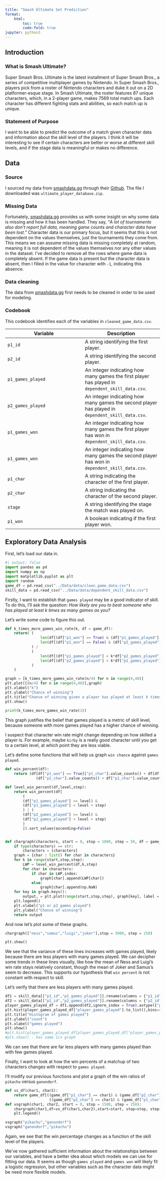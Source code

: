 ```yaml
---
title: "Smash Ultimate Set Prediction"
format:
    html:
        toc: true
        code-fold: true
jupyter: python3
---
```


## Introduction

### What is Smash Ultimate?

Super Smash Bros. Ultimate is the latest installment of Super Smash Bros., a series of competitive multiplayer games by Nintendo. In Super Smash Bros., players pick from a roster of Nintendo characters and duke it out on a 2D platformer-esque stage. In Smash Ultimate, the roster features 87 unique characters, which, in a 2-player game, makes 7569 total match ups. Each character has different fighting stats and abilities, so each match up is unique.

### Statement of Purpose

I want to be able to predict the outcome of a match given character data and information about the skill level of the players. I think it will be interesting to see if certain characters are better or worse at different skill levels, and if the stage data is meaningful or makes no difference.

## Data

### Source

I sourced my data from [smashdata.gg](https://smashdata.gg) through their [Github](https://github.com/smashdata/ThePlayerDatabase). The file I downloaded was `ultimate_player_database.zip`.

### Missing Data

Fortunately, [smashdata.gg](https://smashdata.gg) provides us with some insight on why some data is missing and how it has been handled. They say, "*A lot of tournaments also don't report full data, meaning game counts and character data have been lost.*" Character data is our primary focus, but it seems that this is not dependent on the values themselves, just the tournaments they come from. This means we can assume missing data is missing completely at random, meaning it is not dependent of the values themselves nor any other values in the dataset. I've decided to remove all the rows where game data is completely absent. If the game data is present but the character data is absent, then I filled in the value for character with `-1`, indicating this absence.

### Data cleaning

The data from [smashdata.gg](https://smashdata.gg) first needs to be cleaned in order to be used for modeling. 

### Codebook 

This codebook identifies each of the variables in `cleaned_game_data.csv`.

| Variable         | Description
| ---              | ---
| `p1_id`          | A string identifying the first player.
| `p2_id`          | A string identifying the second player.
| `p1_games_played`| An integer indicating how many games the first player has played in `dependent_skill_data.csv`.
| `p2_games_played`| An integer indicating how many games the second player has played in `dependent_skill_data.csv`.
| `p1_games_won`   | An integer indicating how many games the first player has won in `dependent_skill_data.csv`.
| `p1_games_won`   | An integer indicating how many games the second player has won in `dependent_skill_data.csv`.
| `p1_char`        | A string indicating the character of the first player.
| `p2_char`        | A string indicating the character of the second player.
| `stage`          | A string identifying the stage the match was played on.
| `p1_won`         | A boolean indicating if the first player won.


## Exploratory Data Analysis

First, let's load our data in.
```python
#| output: false
import pandas as pd
import numpy as np
import matplotlib.pyplot as plt
import random
game_df = pd.read_csv("../Data/data/clean_game_data.csv")
skill_data = pd.read_csv("../Data/data/dependent_skill_data.csv")
```

Firstly, I want to establish that `games played` may be a good indicator of skill. To do this, I'll ask the question: *How likely are you to beat someone who has played at least k times as many games as you?*

Let's write some code to figure this out.

```python
def k_times_more_games_win_rate(k, df = game_df):
    return( (
                len(df[(df["p1_won"] == True) & (df["p1_games_played"] > k*df["p2_games_played"])]) + 
                len(df[(df["p1_won"] == False) & (df["p2_games_played"] > k*df["p1_games_played"])])
            ) /
            (
                len(df[(df["p1_games_played"] > k*df["p2_games_played"])]) + 
                len(df[(df["p2_games_played"] > k*df["p1_games_played"])])
            )
    )

graph = [k_times_more_games_win_rate(n/4) for n in range(4,40)]
plt.plot([(n/4) for n in range(4,40)],graph)
plt.xlabel("k")
plt.ylabel("Chance of winning") 
plt.title("Chance of winning given a player has played at least k times as many games as their opponent") 
plt.show()
            
print(k_times_more_games_win_rate(1))
```

This graph justifies the belief that games played is a metric of skill level, because someone with more games played has a higher chance of winning.

I suspect that character win rate might change depending on how skilled a player is. For example, maybe `kirby` is a really good character until you get to a certain level, at which point they are less viable. 

Let's define some functions that will help us graph `win chance` against `games played`.

```python
def win_percent(df):
    return (df[df["p1_won"] == True]["p1_char"].value_counts() + df[df["p1_won"] == False]["p2_char"].value_counts()) / \
              (df["p2_char"].value_counts() + df["p1_char"].value_counts())

def level_win_percent(df,level,step):
    return win_percent(df[
        (
        (df["p1_games_played"] >= level) & 
        (df["p1_games_played"] < level + step) 
        ) | (
        (df["p2_games_played"] >= level) & 
        (df["p2_games_played"] < level + step)
        )
        ]).sort_values(ascending=False)


def chargraph(characters, start = 0, stop = 1000, step = 50, df = game_df):
    if type(characters) == str:
        characters = [characters]
    graph = {char : list() for char in characters}
    for k in range(start,stop,step):
        LWP = level_win_percent(df,k,step)
        for char in characters:
            if char in LWP.index:
                graph[char].append(LWP[char])
            else:
                graph[char].append(np.NaN)
    for key in graph.keys():
        output, = plt.plot(range(start,stop,step), graph[key], label = key)
    plt.legend()
    plt.xlabel("p1 or p2 games played")
    plt.ylabel("Chance of winning")
    return output
```

And now let's plot some of these graphs.

```python
chargraph(["ness","samus","luigi","joker"],stop = 3000, step = 250)

plt.show()
```

We see that the variance of these lines increases with games played, likely because there are less players with many games played. We can decipher some trends in these lines visually, like how the mean of Ness and Luigi's win rate stays relatively constant, though the mean of Joker and Samus's seem to decrease. This supports our hypothesis that `win percent` is not constant with respect to skill.

Let's verify that there are less players with many games played.

```python
df1 = skill_data[["p1_id","p1_games_played"]].rename(columns = {"p1_id" : "player_id","p1_games_played" : "player_games_played"})
df2 = skill_data[["p2_id","p2_games_played"]].rename(columns = {"p2_id" : "player_id","p2_games_played" : "player_games_played"})
player_games_played_df = df1.append(df2,ignore_index = True).astype({"player_id" : "string", "player_games_played" : "int32"}).drop_duplicates(ignore_index=True).sort_values("player_games_played").reset_index(drop=True)
plt.hist(player_games_played_df["player_games_played"].to_list(),bins=range(0,200,5))
plt.title("Histogram of games played")
plt.ylabel("count")
plt.xlabel("games played")
plt.show()
#plt.hist(player_games_played_df[player_games_played_df["player_games_played"] >= 200]["player_games_played"].to_list(),bins=range(200,2000,50))
#plt.show() - has same 1/x graph
```

We can see that there are far less players with many games played than with few games played.

Finally, I want to look at how the win percents of a matchup of two characters changes with respect to `games played`.

I'll modify our previous functions and plot a graph of the win ratios of `pikachu` versus `ganondorf`.

```python
def vs_df(char1, char2):
    return game_df[((game_df["p1_char"] == char1) & (game_df["p2_char"] == char2)) |
                    ((game_df["p2_char"] == char1) & (game_df["p1_char"] == char2))]
def vsgraph(char1, char2, start = 0, stop = 1500, step = 250):
    chargraph(char1,df=vs_df(char1,char2),start=start, stop=stop, step=step).set_label(char1 + " win percentage vs " + char2)
    plt.legend()

vsgraph("pikachu","ganondorf")
vsgraph("ganondorf","pikachu")
```

Again, we see that the win percentage changes as a function of the skill level of the players.

We've now gathered sufficient information about the relationships between our variables, and have a better idea about which models we can use for fitting our data. It seems as though `games played` and `games won` will likely fit a logistic regression, but other variables such as the character data might be need more flexible models.